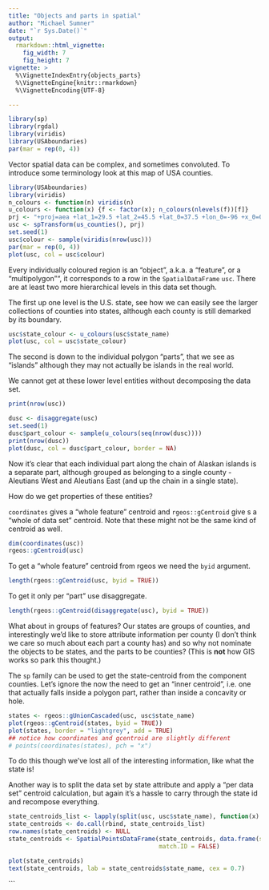 ```yaml
---
title: "Objects and parts in spatial"
author: "Michael Sumner"
date: "`r Sys.Date()`"
output:
  rmarkdown::html_vignette:
    fig_width: 7
    fig_height: 7
vignette: >
  %\VignetteIndexEntry{objects_parts}
  %\VignetteEngine{knitr::rmarkdown}
  %\VignetteEncoding{UTF-8}

---
```


```r
library(sp)
library(rgdal)
library(viridis)
library(USAboundaries)
par(mar = rep(0, 4))
```
Vector spatial data can be complex, and sometimes convoluted. To introduce some terminology look at this map of USA counties. 

```r
library(USAboundaries)
library(viridis)
n_colours <- function(n) viridis(n)
u_colours <- function(x) {f <- factor(x); n_colours(nlevels(f))[f]}
prj <- "+proj=aea +lat_1=29.5 +lat_2=45.5 +lat_0=37.5 +lon_0=-96 +x_0=0 +y_0=0 +ellps=GRS80 +datum=NAD83 +units=m +no_defs"
usc <- spTransform(us_counties(), prj)
set.seed(1)
usc$colour <- sample(viridis(nrow(usc)))
par(mar = rep(0, 4))
plot(usc, col = usc$colour)
```

Every individually coloured region is an "object", a.k.a. a "feature", or a "multipolygon"", it corresponds to a row in the `SpatialDataFrame`  `usc`. There are at least two more hierarchical levels in this data set though. 

The first up one level is the U.S. state, see how we can easily see the larger collections of counties into states, although each county is still demarked by its boundary. 

```r
usc$state_colour <- u_colours(usc$state_name)
plot(usc, col = usc$state_colour)
```

The second is down to the individual polygon "parts", that we see as "islands" although they may not actually be islands in the real world. 

We cannot get at these lower level entities without decomposing the data set. 

```r
print(nrow(usc))

dusc <- disaggregate(usc)
set.seed(1)
dusc$part_colour <- sample(u_colours(seq(nrow(dusc))))
print(nrow(dusc))
plot(dusc, col = dusc$part_colour, border = NA)
```
Now it's clear that each individual part along the chain of Alaskan islands is a separate part, although grouped as belonging to a single county - Aleutians West and Aleutians East (and up the chain in a single state). 

How do we get properties of these entities? 

`coordinates` gives a "whole feature" centroid and `rgeos::gCentroid` give s a "whole of data set" centroid. Note that these might not be the same kind of centroid as well. 

```r
dim(coordinates(usc))
rgeos::gCentroid(usc)
```

To get a "whole feature" centroid from rgeos we need the `byid` argument. 

```r
length(rgeos::gCentroid(usc, byid = TRUE))
```

To get it only per "part" use disaggregate. 

```r
length(rgeos::gCentroid(disaggregate(usc), byid = TRUE))
```

What about in groups of features? Our states are groups of counties, and interestingly we'd like to store attribute information per county (I don't think we care so much about each part a county has) and so why not nominate the objects to be states, and the parts to be counties? (This is **not** how GIS works so park this thought.)

The `sp` family can be used to get the state-centroid from the component counties. Let's ignore the now the need to get an "inner centroid", i.e. one that actually falls inside a polygon part, rather than inside  a concavity or hole. 


```r
states <- rgeos::gUnionCascaded(usc, usc$state_name)
plot(rgeos::gCentroid(states, byid = TRUE))
plot(states, border = "lightgrey", add = TRUE)
## notice how coordinates and gcentroid are slightly different
# points(coordinates(states), pch = "x")
```

To do this though we've lost all of the interesting information, like what the state is! 

Another way is to split the data set by state attribute and apply a "per data set" centroid calculation, but again it's a hassle to carry through the state id and recompose everything. 

```r
state_centroids_list <- lapply(split(usc, usc$state_name), function(x) coordinates(rgeos::gCentroid(x)))
state_centroids <- do.call(rbind, state_centroids_list)
row.names(state_centroids) <- NULL
state_centroids <- SpatialPointsDataFrame(state_centroids, data.frame(state_name = names(state_centroids_list), stringsAsFactors = FALSE), proj4string = CRS(proj4string(usc)), 
                                          match.ID = FALSE)

plot(state_centroids)
text(state_centroids, lab = state_centroids$state_name, cex = 0.7)
```


```
